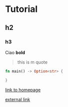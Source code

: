 
<Head>
		<title>Tuono tutorial</title>
</Head>

# Tutorial
## h2
### h3

Ciao **bold** 

> this is m quote

```rust
fn main() -> Option<str> {

}
```

[link to homepage](/)

[external link](https://google.com)

